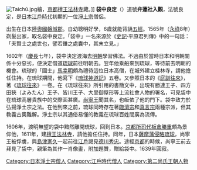 {{unreferenced|time=2015-03-03T03:17:39+00:00}}
[[File:Taichū.jpg|thumb]]繪，[[京都|京都]][[檀王法林寺|檀王法林寺]]藏。]]
'''袋中良定'''（{{bd|1552年|2月23日|1639年|2月23日|catIdx=D}}）道號'''弁蓮社入觀'''，法號良定，是[[日本|日本]][[江戶時代|江戶時代]]初期的一位[[淨土宗|淨土宗]]僧侶。

出生在日本[[陸奧國|陸奧國]][[磐城郡|磐城郡]]。自幼聰明好學，6歲就能背誦[[五經|五經]]。1565年（[[永祿|永祿]]8年）剃髮出家，取名袋中良定。「袋中」一名來源於《[[史記|史記]]·平原君列傳》中的一句話：「夫賢士之處世也，譬若錐之處囊中，其末立見。」

1602年（[[慶長|慶長]]七年），袋中決定渡海去[[明朝|明朝]]學習佛法。不過由於當時日本和明朝關係十分惡劣，便決定借道[[琉球國|琉球]]前往明朝去。翌年他乘船來到琉球，等待前去明朝的機會。琉球的「國士」[[馬幸明|馬幸明]]頗為禮待這位日本高僧，在城外建立桂林寺，請他擔任住持。在琉球期間，他寫下《[[琉球神道記|琉球神道記]]》五卷。又參照日本的《[[庭訓往來|庭訓往來]]》，著《[[琉球往來|琉球往來]]》一卷。在《琉球往來》所引用的書簡文中，出現有勝連王子、四方田狹（よみたん）王子、皆川王子、大里御屋形等上流社會人物的署名，可見袋中在琉球高層貴族中的交際面甚廣。[[尚寧王|尚寧王]]聞其名，也皈依了他的門下。袋中致力於弘揚淨土宗之法。在他到來之前，琉球同時存在著[[臨濟宗|臨濟宗]]和[[真言宗|真言宗]]兩種宗派，但其教義古奧難解。淨土宗以其通俗易懂的教義在琉球百姓間廣為流傳。

1606年，渡明無望的袋中黯然離開琉球，回到日本。[[京都所司代|京都所司代]][[板倉勝重|板倉勝重]]頗為景仰他，1611年，建[[檀王法林寺|檀王法林寺]]，請他擔任住持。同年，日本[[薩摩藩|薩摩藩]][[慶長琉球之役|侵略琉球]]，尚寧王被俘虜，與[[島津忠恒|島津家久]]一起前往[[江戶|江戶]]謁見[[德川秀忠|德川秀忠]]。途經[[京都|京都]]的時候，尚寧王前去拜見了袋中，親筆為其作一肖像畫，附加題贊，贈給袋中。1639年圓寂。

[[Category:日本淨土宗僧人|Category:日本淨土宗僧人]]
[[Category:江戶時代僧人|Category:江戶時代僧人]]
[[Category:第二尚氏王朝人物|Category:第二尚氏王朝人物]]